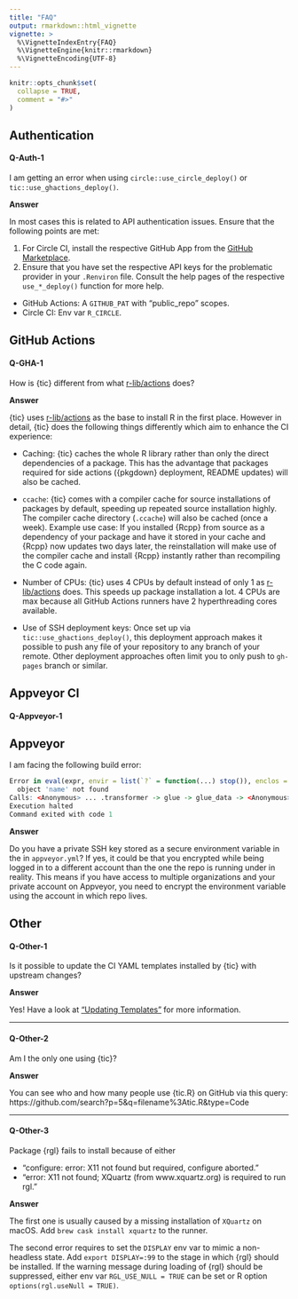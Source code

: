```yaml
---
title: "FAQ"
output: rmarkdown::html_vignette
vignette: >
  %\VignetteIndexEntry{FAQ}
  %\VignetteEngine{knitr::rmarkdown}
  %\VignetteEncoding{UTF-8}
---
```


```r
knitr::opts_chunk$set(
  collapse = TRUE,
  comment = "#>"
)
```

## Authentication

#### Q-Auth-1

I am getting an error when using `circle::use_circle_deploy()` or `tic::use_ghactions_deploy()`.

**Answer**

In most cases this is related to API authentication issues.
Ensure that the following points are met:

1. For Circle CI, install the respective GitHub App from the [GitHub Marketplace](https://github.com/marketplace).
2. Ensure that you have set the respective API keys for the problematic provider in your `.Renviron` file.
  Consult the help pages of the respective `use_*_deploy()` function for more help.
  - GitHub Actions: A `GITHUB_PAT` with "public_repo" scopes.
  - Circle CI: Env var `R_CIRCLE`.

## GitHub Actions

#### Q-GHA-1

How is {tic} different from what [r-lib/actions](https://github.com/r-lib/actions) does?

**Answer**

{tic} uses [r-lib/actions](https://github.com/r-lib/actions) as the base to install R in the first place.
However in detail, {tic} does the following things differently which aim to enhance the CI experience:

- Caching: {tic} caches the whole R library rather than only the direct dependencies of a package.
  This has the advantage that packages required for side actions ({pkgdown} deployment, README updates) will also be cached.

- `ccache`: {tic} comes with a compiler cache for source installations of packages by default, speeding up repeated source installation highly.
  The compiler cache directory (`.ccache`) will also be cached (once a week).
  Example use case: If you installed {Rcpp} from source as a dependency of your package and have it stored in your cache and {Rcpp} now updates two days later, the reinstallation will make use of the compiler cache and install {Rcpp} instantly rather than recompiling the C code again.

- Number of CPUs: {tic} uses 4 CPUs by default instead of only 1 as [r-lib/actions](https://github.com/r-lib/actions) does.
  This speeds up package installation a lot.
  4 CPUs are max because all GitHub Actions runners have 2 hyperthreading cores available.

- Use of SSH deployment keys: Once set up via `tic::use_ghactions_deploy()`, this deployment approach makes it possible to push any file of your repository to any branch of your remote.
  Other deployment approaches often limit you to only push to `gh-pages` branch or similar.

## Appveyor CI

#### Q-Appveyor-1

## Appveyor

I am facing the following build error:

```r
Error in eval(expr, envir = list(`?` = function(...) stop()), enclos = envir) :
  object 'name' not found
Calls: <Anonymous> ... .transformer -> glue -> glue_data -> <Anonymous> -> .transformer
Execution halted
Command exited with code 1
```

**Answer**

Do you have a private SSH key stored as a secure environment variable in the in `appveyor.yml`?
If yes, it could be that you encrypted while being logged in to a different account than the one the repo is running under in reality.
This means if you have access to multiple organizations and your private account on Appveyor, you need to encrypt the environment variable using the account in which repo lives.

## Other

#### Q-Other-1

Is it possible to update the CI YAML templates installed by {tic} with upstream changes?

**Answer**

Yes! Have a look at ["Updating Templates"](https://docs.ropensci.org/tic/articles/updating.html) for more information.

---

#### Q-Other-2

Am I the only one using {tic}?

**Answer**

You can see who and how many people use {tic.R} on GitHub via this query: https://github.com/search?p=5&q=filename%3Atic.R&type=Code

---

#### Q-Other-3

Package {rgl} fails to install because of either

- "configure: error: X11 not found but required, configure aborted."
- "error: X11 not found; XQuartz (from www.xquartz.org) is required to run rgl."

**Answer**

The first one is usually caused by a missing installation of `XQuartz` on macOS.
Add `brew cask install xquartz` to the runner.

The second error requires to set the `DISPLAY` env var to mimic a non-headless state.
Add `export DISPLAY=:99` to the stage in which {rgl} should be installed.
If the warning message during loading of {rgl} should be suppressed, either env var `RGL_USE_NULL = TRUE` can be set or R option `options(rgl.useNull = TRUE)`.
